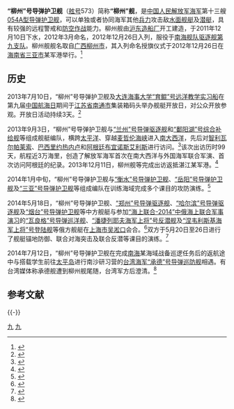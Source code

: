 {{军舰模板
|名称= 柳州舰  [[File:Naval_Ensign_of_the_People's_Republic_of_China.svg|30px]]
|图片= [[file:CNS_Liuzhou_(FFG-573)_2.jpg|300px]]
|照片说明=靠泊在江南造船厂码头的“柳州”号导弹护卫舰
|舰名来源= [[广西省|广西省]][[柳州市|柳州市]]
|拥有国= [[中华人民共和国|中华人民共和国]]
|制造= [[沪东造船厂|沪东造船厂]]
|型号= [[054A型导弹护卫舰|054A型导弹护卫舰]]
|动工= 
|下水= 2011年12月10日
|服役= 2012年12月26日
|状态= 在役
|荣誉= 集体三等功
|正常= 3600吨
|满载= 4000吨
|全长= 134米
|全宽= 16米
|吃水= 5米
|动力方式= {{link-en|柴-柴联合|Combined diesel and diesel}}（CODAD）
|发动机= [[16PA6V-280STC柴油机|16PA6V-280STC]][[柴油机|柴油机]]×4
|极速= 不低于27节
|续航= 4000海里（18节）
|成员= 170人
|舰载机= [[卡-28|卡-28]]×1或[[直-9#直-9C|直-9C]]×1
|搜索系统=H/SJD-9型舰壳主/被动声纳<br>H/LJQ-366型超视距对海搜索雷达<br>H/LJP-349A型火控雷达<br>H/LJQ-382型三坐标对空搜索雷达<br>H/LJQ-364型对海/低空搜索雷达<br>H/SJG-206型被动拖曳线列阵声纳
|武器系统= 4联装[[鹰击-83J|YJ-83J]][[反舰导弹|反舰导弹]]×2<br>8单元H/AKJ-16型[[垂直发射系统|垂直发射系统]]×4<br>[[H/PJ-26型单管76毫米隐身舰炮|H/PJ-26型单管76毫米隐身舰炮]]<br>[[H/PJ-12型7管30毫米舰炮|H/PJ-12型7管30毫米舰炮]]×2<br>003A型6管火箭深弹发射装置×2<br>3联装7424型324mm鱼雷发射器×2
|电战系统= H/RJZ-726型电子对抗系统<br>18联装H/RJZ-726-4型干扰发射装置×2
|其它=
}}

'''“柳州”号导弹护卫舰'''（[[舷号|舷号]]573）简称'''“柳州”舰'''，是[[中国人民解放军海军|中国人民解放军海军]]第十三艘[[054A型导弹护卫舰|054A型导弹护卫舰]]，可以单独或者协同海军其他[[兵力|兵力]]攻击敌[[水面舰艇|水面舰艇]]及[[潜艇|潜艇]]，具有较强的远程警戒和[[防空作战|防空作战]]能力。柳州舰由[[沪东造船厂|沪东造船厂]]开工建造，于2011年12月10日下水，2012年3月命名，2012年12月26日入列，服役于[[南海舰队|南海舰队]][[驱逐舰第九支队|驱逐舰第九支队]]。柳州舰舰名取自[[广西|广西]][[柳州市|柳州市]]，其入列命名授旗仪式于2012年12月26日在[[海南省|海南省]][[三亚市|三亚市]]某军港举行。<ref>{{cite web |url=http://www.liuzhou.gov.cn/xwzx/zwyw/201409/t20140926_709633.html |title=市党政代表团慰问“柳州舰”官兵 |publisher=柳州日报 |date=2012-12-28 |access-date=2014-11-15 |archive-url=https://web.archive.org/web/20141128060058/http://www.liuzhou.gov.cn/xwzx/zwyw/201409/t20140926_709633.html |archive-date=2014-11-28 |dead-url=yes }}</ref>

== 历史 ==
2013年7月10日，“柳州”号导弹护卫舰及[[大连海事大学|大连海事大学]][[“育鲲”号远洋教学实习船|“育鲲”号远洋教学实习船]]在第九届[[中国航海日|中国航海日]]期间于[[江苏省|江苏省]][[南通市|南通市]]集装箱码头举办舰艇开放日，对公众开放参观。开放日活动持续3天。<ref>{{cite web |url=http://www.lzgd.com.cn/news/news.asp?ID=822703 |title=人民海军“柳州舰”在南通向公众开放 |publisher=柳州广播电视网 |date=2013-07-19 |access-date=2014-11-15 |archive-url=https://web.archive.org/web/20141127075902/http://www.lzgd.com.cn/news/news.asp?ID=822703 |archive-date=2014-11-27 |dead-url=yes }}</ref>

2013年9月3日，“柳州”号导弹护卫舰与[[兰州号导弹驱逐舰|“兰州”号导弹驱逐舰]]和[[鄱阳湖号综合补给舰|“鄱阳湖”号综合补给舰]]等组成舰艇编队，横跨[[太平洋|太平洋]]、穿越[[麦哲伦海峡|麦哲伦海峡]]进入[[南大西洋|南大西洋]]，先后对[[智利|智利]][[瓦尔帕莱索|瓦尔帕莱索]]、[[巴西|巴西]][[里约热内卢|里约热内卢]]和[[阿根廷|阿根廷]][[布宜诺斯艾利斯|布宜诺斯艾利斯]]进行访问。<ref>{{cite web|url= http://news.xinhuanet.com/mil/2013-09/03/c_117213655.htm|title=中国海军舰艇编队出访南美三国 |publisher=新华网| date=2013-09-03 }}</ref>该次出访历时99天，航程近3万海里，创造了解放军海军首次在南大西洋与外国海军联合军演、首次访问阿根廷的纪录。2013年12月11日，柳州舰等完成出访返抵湛江某军港。<ref>{{cite web|url= http://news.xinhuanet.com/world/2013-12/11/c_125844103.htm|title=中国海军舰艇编队结束南美三国访问回国 |publisher=新华网| date=2013-12-11 }}</ref>

2014年1月中旬，“柳州”号导弹护卫舰与[[衡水号导弹护卫舰|“衡水”号导弹护卫舰]]、[[岳阳号导弹护卫舰|“岳阳”号导弹护卫舰]]及[[三亚号导弹护卫舰|“三亚”号导弹护卫舰]]等组成编队在训练海域完成多个课目的攻防演练。<ref>{{cite web |url=http://www.chinanews.com/mil/2014/01-20/5753781.shtml |title=南海舰队某驱逐舰支队4艘舰艇组织攻防演练 |publisher=中新网 |date=2014-01-20 |access-date=2014-12-01 |archive-date=2014-12-08 |archive-url=https://web.archive.org/web/20141208190615/http://www.chinanews.com/mil/2014/01-20/5753781.shtml |dead-url=no }}</ref>

2014年5月18日，“柳州”号导弹护卫舰、[[郑州号导弹驱逐舰|“郑州”号导弹驱逐舰]]、[[哈尔滨号导弹驱逐舰|“哈尔滨”号导弹驱逐舰]]及[[烟台号导弹护卫舰|“烟台”号导弹护卫舰]]等中方舰艇与参加[[海上联合-2014中俄海上联合军事演习|“海上联合-2014”中俄海上联合军事演习]]的[[瓦良格号导弹巡洋舰|“瓦良格”号导弹巡洋舰]]、[[潘捷列耶夫海军上将号反潜舰|“潘捷列耶夫海军上将”号反潜舰]]及[[涅韦利斯基海军上将号登陆|“涅韦利斯基海军上将”号登陆舰]]等俄方舰艇在[[上海市|上海市]][[吴淞口|吴淞口]]会合。<ref>{{cite web|url= http://mil.cnr.cn/ztl/zejy/dt/201405/t20140519_515540321.html|title= 中俄“海上联合—2014”参演军舰“舰谱”|publisher= 中国广播网|date= 2014-05-19|access-date= 2014-11-15|archive-date= 2014-07-14|archive-url= https://web.archive.org/web/20140714185134/http://mil.cnr.cn/ztl/zejy/dt/201405/t20140519_515540321.html|dead-url= no}}</ref>双方于5月20日至26日进行了舰艇锚地防御、联合对海突击及联合反潜等课目的演练。<ref>{{cite web|url=http://mil.cnr.cn/zgjd/201405/t20140513_515501444.html|title=中俄两国海军将举行海上联合军事演习|publisher=中国广播网|date=2014-05-13|access-date=2014-11-15|archive-date=2014-07-18|archive-url=https://web.archive.org/web/20140718011250/http://mil.cnr.cn/zgjd/201405/t20140513_515501444.html|dead-url=no}}</ref>

2014年7月12日，“柳州”号导弹护卫舰在完成[[南海|南海]]某海域战备巡逻任务后的返航途中与搭载学生前往[[太平岛|太平岛]]进行南沙研习营的[[台湾海军|台湾海军]][[承德号导弹巡防舰|“承德”号导弹巡防舰]]相遇。有台湾媒体称承德舰遭到柳州舰尾随，台湾军方后澄清。<ref>{{cite web |url=http://www.chinanews.com/tw/2014/07-22/6410572.shtml |title=台军方澄清大陆未在南海尾随台军舰 双方正常相遇 |publisher=中新网 |date=2014-07-22 |access-date=2014-11-15 |archive-date=2020-08-11 |archive-url=https://web.archive.org/web/20200811125839/http://www.chinanews.com/tw/2014/07-22/6410572.shtml |dead-url=no }}</ref>

== 参考文献 ==
{{Reflist}}

{{-}}
{{驱逐舰第九支队}}
{{054A型导弹护卫舰}}

[[Category:054A型导弹护卫舰|九]]
[[Category:2011年下水|九]]